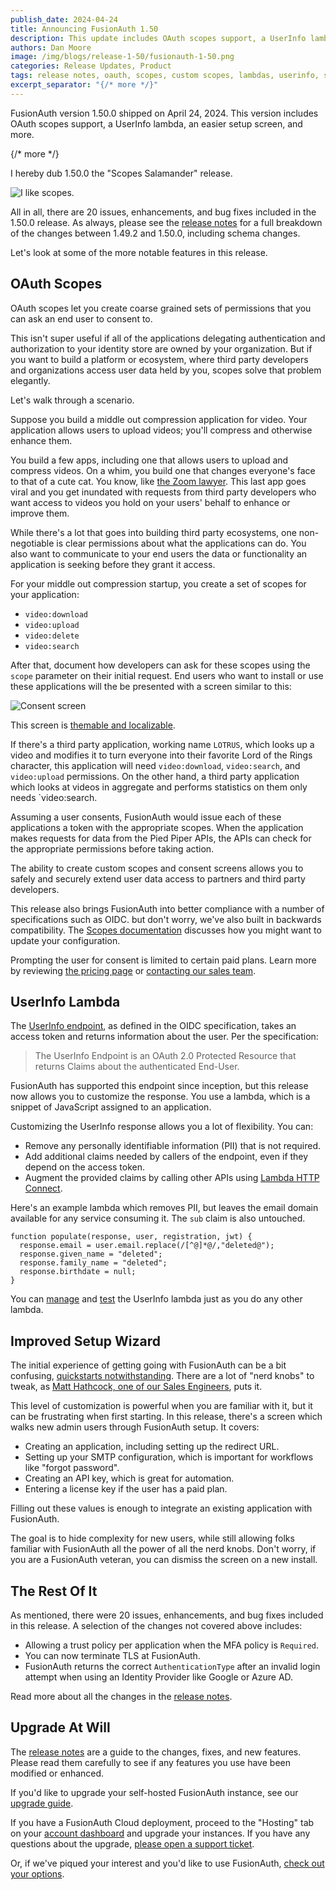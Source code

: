 ```yaml
---
publish_date: 2024-04-24
title: Announcing FusionAuth 1.50
description: This update includes OAuth scopes support, a UserInfo lambda, and an easier setup screen.
authors: Dan Moore
image: /img/blogs/release-1-50/fusionauth-1-50.png
categories: Release Updates, Product
tags: release notes, oauth, scopes, custom scopes, lambdas, userinfo, setup wizard
excerpt_separator: "{/* more */}"
---
```

FusionAuth version 1.50.0 shipped on April 24, 2024. This version includes OAuth scopes support, a UserInfo lambda, an easier setup screen, and more.

{/* more */}

I hereby dub 1.50.0 the "Scopes Salamander" release.

![I like scopes.](/img/blogs/release-1-50/salamander.png)

All in all, there are 20 issues, enhancements, and bug fixes included in the 1.50.0 release. As always, please see the [release notes](/docs/release-notes/#version-1-50-0) for a full breakdown of the changes between 1.49.2 and 1.50.0, including schema changes.

Let's look at some of the more notable features in this release.

## OAuth Scopes

OAuth scopes let you create coarse grained sets of permissions that you can ask an end user to consent to. 

This isn't super useful if all of the applications delegating authentication and authorization to your identity store are owned by your organization. But if you want to build a platform or ecosystem, where third party developers and organizations access user data held by you, scopes solve that problem elegantly.

Let's walk through a scenario.

Suppose you build a middle out compression application for video. Your application allows users to upload videos; you'll compress and otherwise enhance them.

You build a few apps, including one that allows users to upload and compress videos. On a whim, you build one that changes everyone's face to that of a cute cat. You know, like [the Zoom lawyer](https://www.youtube.com/watch?v=TDNP-SWgn2w). This last app goes viral and you get inundated with requests from third party developers who want access to videos you hold on your users' behalf to enhance or improve them. 

While there's a lot that goes into building third party ecosystems, one non-negotiable is clear permissions about what the applications can do. You also want to communicate to your end users the data or functionality an application is seeking before they grant it access.

For your middle out compression startup, you create a set of scopes for your application:

* `video:download`
* `video:upload`
* `video:delete`
* `video:search`

After that, document how developers can ask for these scopes using the `scope` parameter on their initial request. End users who want to install or use these applications will the be presented with a screen similar to this:

![Consent screen](/img/blogs/release-1-50/consent-example.png)

This screen is [themable and localizable](/docs/customize/look-and-feel/localization).

If there's a third party application, working name `LOTRUS`, which looks up a video and modifies it to turn everyone into their favorite Lord of the Rings character, this application will need `video:download`, `video:search`, and `video:upload` permissions. On the other hand, a third party application which looks at videos in aggregate and performs statistics on them only needs `video:search.

Assuming a user consents, FusionAuth would issue each of these applications a token with the appropriate scopes. When the application makes requests for data from the Pied Piper APIs, the APIs can check for the appropriate permissions before taking action.

The ability to create custom scopes and consent screens allows you to safely and securely extend user data access to partners and third party developers.

This release also brings FusionAuth into better compliance with a number of specifications such as OIDC. but don't worry, we've also built in backwards compatibility. The [Scopes documentation](/docs/lifecycle/authenticate-users/oauth/scopes) discusses how you might want to update your configuration.

Prompting the user for consent is limited to certain paid plans. Learn more by reviewing [the pricing page](/pricing) or [contacting our sales team](/contact).

## UserInfo Lambda

The [UserInfo endpoint](/docs/lifecycle/authenticate-users/oauth/endpoints#userinfo), as defined in the OIDC specification, takes an access token and returns information about the user. Per the specification:

> The UserInfo Endpoint is an OAuth 2.0 Protected Resource that returns Claims about the authenticated End-User.

FusionAuth has supported this endpoint since inception, but this release now allows you to customize the response. You use a lambda, which is a snippet of JavaScript assigned to an application.

Customizing the UserInfo response allows you a lot of flexibility. You can:

* Remove any personally identifiable information (PII) that is not required.
* Add additional claims needed by callers of the endpoint, even if they depend on the access token.
* Augment the provided claims by calling other APIs using [Lambda HTTP Connect](/docs/extend/code/lambdas/#using-lambda-http-connect).

Here's an example lambda which removes PII, but leaves the email domain available for any service consuming it. The `sub` claim is also untouched.

```
function populate(response, user, registration, jwt) {
  response.email = user.email.replace(/[^@]*@/,"deleted@");
  response.given_name = "deleted";
  response.family_name = "deleted";
  response.birthdate = null;
}
```

You can [manage](/docs/extend/code/lambdas/#managing-lambdas) and [test](/docs/extend/code/lambdas/testing) the UserInfo lambda just as you do any other lambda.

## Improved Setup Wizard

The initial experience of getting going with FusionAuth can be a bit confusing, [quickstarts notwithstanding](/docs/quickstarts/). There are a lot of "nerd knobs" to tweak, as [Matt Hathcock, one of our Sales Engineers](/blog/sales-engineering), puts it.

This level of customization is powerful when you are familiar with it, but it can be frustrating when first starting. In this release, there's a screen which walks new admin users through FusionAuth setup. It covers:

* Creating an application, including setting up the redirect URL.
* Setting up your SMTP configuration, which is important for workflows like "forgot password".
* Creating an API key, which is great for automation.
* Entering a license key if the user has a paid plan.

Filling out these values is enough to integrate an existing application with FusionAuth. 

The goal is to hide complexity for new users, while still allowing folks familiar with FusionAuth all the power of all the nerd knobs. Don't worry, if you are a FusionAuth veteran, you can dismiss the screen on a new install.

## The Rest Of It

As mentioned, there were 20 issues, enhancements, and bug fixes included in this release. A selection of the changes not covered above includes:

* Allowing a trust policy per application when the MFA policy is `Required`.
* You can now terminate TLS at FusionAuth.
* FusionAuth returns the correct `AuthenticationType` after an invalid login attempt when using an Identity Provider like Google or Azure AD.

Read more about all the changes in the [release notes](/docs/release-notes/#version-1-50-0).

## Upgrade At Will

The [release notes](/docs/release-notes/#version-1-50-0) are a guide to the changes, fixes, and new features. Please read them carefully to see if any features you use have been modified or enhanced.

If you'd like to upgrade your self-hosted FusionAuth instance, see our [upgrade guide](/docs/operate/deploy/upgrade). 

If you have a FusionAuth Cloud deployment, proceed to the "Hosting" tab on your <a href="https://account.fusionauth.io/account/deployment/" target="_blank">account dashboard</a> and upgrade your instances. If you have any questions about the upgrade, <a href="https://account.fusionauth.io/account/support/" target="_blank">please open a support ticket</a>.

Or, if we've piqued your interest and you'd like to use FusionAuth, [check out your options](/pricing).
